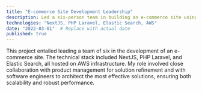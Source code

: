 ```yaml
---
title: "E-commerce Site Development Leadership"
description: Led a six-person team in building an e-commerce site using NextJS, PHP Laravel, and Elastic Search on AWS infrastructure, focusing on solution refinement and architectural excellence in collaboration with product management and software engineers.
technologies: "NextJS, PHP Laravel, Elastic Search, AWS"
date: "2022-03-01"  # Replace with actual date
published: true
---
```


This project entailed leading a team of six in the development of an e-commerce site. The technical stack included NextJS, PHP Laravel, and Elastic Search, all hosted on AWS infrastructure. My role involved close collaboration with product management for solution refinement and with software engineers to architect the most effective solutions, ensuring both scalability and robust performance.


